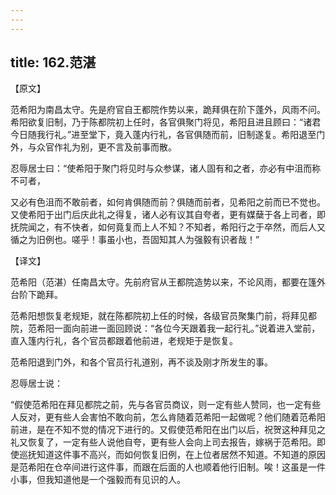 ```yaml
---
---
---
```

title: 162.范湛
---



【原文】

范希阳为南昌太守。先是府官自王都院作势以来，跪拜俱在阶下蓬外，风雨不问。希阳欲复旧制，乃于陈都院初上任时，各官俱聚门将见，希阳且进且顾曰：“诸君今日随我行礼。”进至堂下，竟入蓬内行礼，各官俱随而前，旧制遂复。希阳退至门外，与众官作礼为别，更不言及前事而散。

忍辱居士曰：“使希阳于聚门将见时与众参谋，诸人固有和之者，亦必有中沮而称不可者，

又必有色沮而不敢前者，如何肯俱随而前？俱随而前者，见希阳之前而已不觉也。又使希阳于出门后庆此礼之得复，诸人必有议其自夸者，更有媒蘖于各上司者，即抚院闻之，有不快者，如何竟复而上人不知？不知者，希阳行之于卒然，而后人又循之为旧例也。嗟乎！事虽小也，吾固知其人为强毅有识者哉！”

【译文】

范希阳（范湛）任南昌太守。先前府官从王都院造势以来，不论风雨，都要在篷外台阶下跪拜。

范希阳想恢复老规矩，就在陈都院初上任的时候，各级官员聚集门前，将拜见都院，范希阳一面向前进一面回顾说：“各位今天跟着我一起行礼。”说着进入堂前，直入篷内行礼，各个官员都跟着他前进，老规矩于是恢复。

范希阳退到门外，和各个官员行礼道别，再不谈及刚才所发生的事。

忍辱居士说：

“假使范希阳在拜见都院之前，先与各官员商议，则一定有些人赞同，也一定有些人反对，更有些人会害怕不敢向前，怎么肯随着范希阳一起做呢？他们随着范希阳前进，是在不知不觉的情况下进行的。又假使范希阳在出门以后，祝贺这种拜见之礼又恢复了，一定有些人说他自夸，更有些人会向上司去报告，嫁祸于范希阳。即使巡抚知道这件事不高兴，而如何恢复旧例，在上位者居然不知道。不知道的原因是范希阳在仓卒间进行这件事，而跟在后面的人也顺着他行旧制。唉！这虽是一件小事，但我知道他是一个强毅而有见识的人。